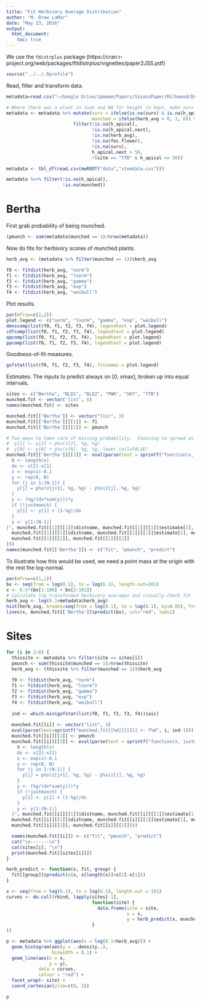 ```yaml
---
title: "Fit Herbivory Average Distribution"
author: "M. Drew LaMar"
date: "May 23, 2016"
output: 
  html_document:
    toc: true
---
```


We use the `fdistrplus` package (https://cran.r-project.org/web/packages/fitdistrplus/vignettes/paper2JSS.pdf)

```r
source("../../.Rprofile")
```

Read, filter and transform data.
```r
metadata=read.csv("~/Google Drive/ipmwam/Papers/SivansPaper/Milkweed/DATA SETS/Data Frames/metadata13to15.csv")

# Where there was a plant in June and NA for height in Sept, make surv 0
metadata <- metadata %>% mutate(surv = ifelse(is.na(surv) & is.na(h_apical.next) & !is.na(h_apical), 0, surv), 
                                munched = ifelse(herb_avg > 0, 1, 0)) %>% 
                         filter(!is.na(h_apical),
                                !is.na(h_apical.next),
                                !is.na(herb_avg),
                                !is.na(fec.flower),
                                !is.na(surv),
                                h_apical.next > 50,
                                !(site == "YTB" & h_apical <= 50))
```

```r
metadata <- tbl_df(read.csv(mwROOT("data","stemdata.csv")))

metadata %<>% filter(!is.na(h_apical),
                     !is.na(munched))
```

# Bertha

First grab probability of being munched.
```r
(pmunch <- sum(metadata$munched == 1)/nrow(metadata))
```

Now do fits for herbivory scores of munched plants.
```r
herb_avg <- (metadata %>% filter(munched == 1))$herb_avg

f0 <- fitdist(herb_avg, "norm")
f1 <- fitdist(herb_avg, "lnorm")
f2 <- fitdist(herb_avg, "gamma")
f3 <- fitdist(herb_avg, "exp")
f4 <- fitdist(herb_avg, "weibull")
```

Plot results.
```r
par(mfrow=c(2,2))
plot.legend <- c("norm", "lnorm", "gamma", "exp", "weibull")
denscomp(list(f0, f1, f2, f3, f4), legendtext = plot.legend)
cdfcomp(list(f0, f1, f2, f3, f4), legendtext = plot.legend)
qqcomp(list(f0, f1, f2, f3, f4), legendtext = plot.legend)
ppcomp(list(f0, f1, f2, f3, f4), legendtext = plot.legend)
```

Goodness-of-fit measures.
```r
gofstat(list(f0, f1, f2, f3, f4), fitnames = plot.legend)
```

Estimates.  The inputs to predict always on [0, xmax], broken up into equal intervals.
```r
sites <- c("Bertha", "BLD1", "BLD2", "PWR", "SKY", "YTB")
munched.fit <- vector('list', 6)
names(munched.fit) <- sites

munched.fit[['Bertha']] <- vector("list", 3)
munched.fit[['Bertha']][[1]] <- f1
munched.fit[['Bertha']][[2]] <- pmunch

# Two ways to take care of missing probability.  Choosing to spread as opposed to adding to endpoints.  Other technique commented out here.
#  y[2] <- y[2] + p%s(z[2], %g, %g)
#  y[N] <- y[N] + p%s(z[N], %g, %g, lower.tail=FALSE)
munched.fit[['Bertha']][[3]] <- eval(parse(text = sprintf("function(x, justmunch=FALSE) {
  N <- length(x)
  dx <- x[2]-x[1]
  z <- exp(x)-0.1
  y <- rep(0, N)
  for (j in 1:(N-1)) {
    y[j] = p%s(z[j+1], %g, %g) - p%s(z[j], %g, %g)
  }
  y <- (%g/(dx*sum(y)))*y
  if (!justmunch) {
    y[1] <- y[1] + (1-%g)/dx
  }
  y <- y[1:(N-1)]
}", munched.fit[[1]][[1]]$distname, munched.fit[[1]][[1]]$estimate[1], munched.fit[[1]][[1]]$estimate[2],
  munched.fit[[1]][[1]]$distname, munched.fit[[1]][[1]]$estimate[1], munched.fit[[1]][[1]]$estimate[2],
  munched.fit[[1]][[2]], munched.fit[[1]][[2]]
)))
names(munched.fit[['Bertha']]) <- c("fit", "pmunch", "predict")
```

To illustrate how this would be used, we need a point mass at the origin with the rest the log-normal.
```r
par(mfrow=c(1,1))
bx <- seq(from = log(0.1), to = log(6.1), length.out=101)
x <- 0.5*(bx[1:100] + bx[2:101])
# Calculate log transformed herbivory averages and visually check fit
herb_avg <- log(0.1+metadata$herb_avg)
hist(herb_avg, breaks=seq(from = log(0.1), to = log(6.1), by=0.05), freq=FALSE)
lines(x, munched.fit[['Bertha']]$predict(bx), col="red", lwd=2)
```

# Sites

```r
for (i in 2:6) {
  thissite <- metadata %>% filter(site == sites[i])
  pmunch <- sum(thissite$munched == 1)/nrow(thissite)
  herb_avg <- (thissite %>% filter(munched == 1))$herb_avg
  
  f0 <- fitdist(herb_avg, "norm")
  f1 <- fitdist(herb_avg, "lnorm")
  f2 <- fitdist(herb_avg, "gamma")
  f3 <- fitdist(herb_avg, "exp")
  f4 <- fitdist(herb_avg, "weibull")
  
  ind <- which.min(gofstat(list(f0, f1, f2, f3, f4))$aic)
  
  munched.fit[[i]] <- vector("list", 3)
  eval(parse(text=sprintf("munched.fit[[%d]][[1]] <- f%d", i, ind-1)))
  munched.fit[[i]][[2]] <- pmunch
  munched.fit[[i]][[3]] <- eval(parse(text = sprintf("function(x, justmunch=FALSE) {
    N <- length(x)
    dx <- x[2]-x[1]
    z <- exp(x)-0.1
    y <- rep(0, N)
    for (j in 1:(N-1)) {
      y[j] = p%s(z[j+1], %g, %g) - p%s(z[j], %g, %g)
    }
    y <- (%g/(dx*sum(y)))*y
    if (!justmunch) {
      y[1] <- y[1] + (1-%g)/dx
    }
    y <- y[1:(N-1)]
  }", munched.fit[[i]][[1]]$distname, munched.fit[[i]][[1]]$estimate[1], munched.fit[[i]][[1]]$estimate[2],
  munched.fit[[i]][[1]]$distname, munched.fit[[i]][[1]]$estimate[1], munched.fit[[i]][[1]]$estimate[2],
  munched.fit[[i]][[2]], munched.fit[[i]][[2]])))

  names(munched.fit[[i]]) <- c("fit", "pmunch", "predict")
  cat("\n-------\n")
  cat(sites[i], "\n")
  print(munched.fit[[sites[i]]])
}
```

```r
herb_predict <- function(x, fit, group) {
  fit[[group]]$predict(c(x, x[length(x)]+x[2]-x[1]))
}

x <- seq(from = log(0.1), to = log(6.1), length.out = 101)
curves <- do.call(rbind, lapply(sites[-1],
                                function(site) {
                                  data.frame(site = site,
                                             x = x,
                                             y = herb_predict(x, munched.fit, site))
                                }
))

p <- metadata %>% ggplot(aes(x = log(0.1+herb_avg))) +
  geom_histogram(aes(y = ..density..),
                 binwidth = 0.1) +
  geom_line(aes(x = x, 
                y = y), 
            data = curves, 
            colour = "red") +
  facet_wrap(~ site) +
  coord_cartesian(ylim=c(0, 2))

p
```
